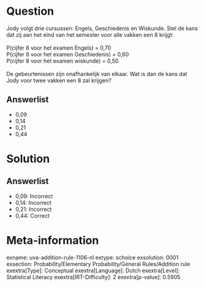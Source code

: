 Question
========

Jody volgt drie cursussen: Engels, Geschiedenis en Wiskunde. Stel de
kans dat zij aan het eind van het semester voor alle vakken een 8
krijgt:\
\
P(cijfer 8 voor het examen Engels) = 0,70\
P(cijfer 8 voor het examen Geschiedenis) = 0,60\
P(cijfer 8 voor het examen wiskunde) = 0,50\
\
De gebeurtenissen zijn onafhankelijk van elkaar. Wat is dan de kans dat
Jody voor twee vakken een 8 zal krijgen?

Answerlist
----------

* 0,09
* 0,14
* 0,21
* 0,44

Solution
========

Answerlist
----------

* 0,09: Incorrect
* 0,14: Incorrect
* 0,21: Incorrect
* 0,44: Correct

Meta-information
================
exname: uva-addition-rule-1106-nl
extype: schoice
exsolution: 0001
exsection: Probability/Elementary Probability/General Rules/Addition rule
exextra[Type]: Conceptual
exextra[Language]: Dutch
exextra[Level]: Statistical Literacy
exextra[IRT-Difficulty]: 2
exextra[p-value]: 0.5905
